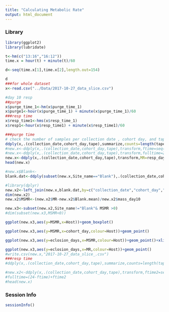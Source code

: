 ```yaml
---
title: "Calculating Metabolic Rate"
output: html_document
---
```

### Library

```r
library(ggplot2)
library(lubridate)
```

```r
t<-hm(c("13:16","16:12"))
time.x = hour(t) + minute(t)/60

d<-seq(time.x[1],time.x[2],length.out=154)

d
###for whole dataset 
x<-read.csv("../Data/2017-10-27_data_slice.csv")

#day 10 resp
##purge
x$purge_time_1<-hm(x$purge_time_1)
x$purge1<-hour(x$purge_time_1) + minute(x$purge_time_1)/60
###resp time
x$resp_time1<-hms(x$resp_time_1)
x$resp1<-hour(x$resp_time1) + minute(x$resp_time1)/60

###purge time
# check the number of samples per collection date , cohort day, and tape
ddply(x,.(collection_date,cohort_day,tape),summarize,counts=length(tape))
#new.x<-ddply(x,.(collection_date,cohort_day,tape),transform,ftime=seq(from=min(purge1,na.rm=TRUE),to=max(purge1,na.rm=TRUE),length.out=length(tape)))
#new.x<-ddply(x,.(collection_date,cohort_day,tape),transform,fulltime=24-seq(from=min(purge1,na.rm=TRUE),to=max(purge1,na.rm=TRUE),length.out=length(tape))+resp1)
new.x<-ddply(x,.(collection_date,cohort_day,tape),transform,MR=resp_day11/(24-seq(from=min(purge1,na.rm=TRUE),to=max(purge1,na.rm=TRUE),length.out=length(tape))+resp1))
head(new.x)

#new.x$Blank<-
blank.dat<-ddply(subset(new.x,Site_name=="Blank"),.(collection_date,cohort_day,tape,Site_name),summarize,Blank.mean=mean(MR))[,-4]

#library(dplyr)
new.x2<-left_join(new.x,blank.dat,by=c("collection_date","cohort_day","tape"))
dim(new.x2)
new.x2$MSMR<-(new.x2$MR-new.x2$Blank.mean)/new.x2$mass_day10

new.x3<-subset(new.x2,Site_name!="Blank"& MSMR >0)
#dim(subset(new.x3,MSMR<0))

ggplot(new.x3,aes(y=MSMR,x=Host))+geom_boxplot()

ggplot(new.x3,aes(y=MSMR,x=cohort_day,colour=Host))+geom_point()

ggplot(new.x3,aes(y=eclosion_days,x=MSMR,colour=Host))+geom_point()+xlim(0,0.015)

ggplot(new.x3,aes(y=eclosion_days,x=MR,colour=Host))+geom_point()
#write.csv(new.x,"2017-10-27_data_slice_.csv")
###resp time
#ddply(x,.(collection_date,cohort_day,tape),summarize,counts=length(tape),min=min(resp1,na.rm=TRUE))

#new.x2<-ddply(x,.(collection_date,cohort_day,tape),transform,ftime2=seq(from=min(resp1,na.rm=TRUE),to=max(resp1,na.rm=TRUE),length.out=length(tape)))
#fulltime=(24-ftime)+ftime2
#head(new.x)


```


### Session Info
```r
sessionInfo()
```

